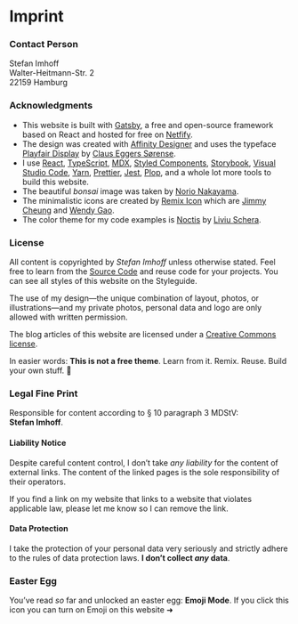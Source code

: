 <SEO title="Imprint" pathname="/imprint/" robots="noindex,follow" />

# Imprint

### Contact Person<Emojify emoji="👨🏻‍💻" />

Stefan Imhoff<br />
Walter-Heitmann-Str. 2<br />
22159 Hamburg<br /><ProtectedEmail noKeyDownload />

### Acknowledgments<Emojify emoji="🙏" />

- This website is built with [Gatsby], a free and open-source framework based on React and hosted for free on [Netfify].
- The design was created with [Affinity Designer] and uses the typeface [Playfair Display] by [Claus Eggers Sørense].
- I use [React], [TypeScript], [MDX], [Styled Components], [Storybook], [Visual Studio Code], [Yarn], [Prettier], [Jest], [Plop], and a whole lot more tools to build this website.
- The beautiful _bonsai_ image was taken by [Norio Nakayama].
- The minimalistic icons are created by [Remix Icon] which are [Jimmy Cheung] and [Wendy Gao].
- The color theme for my code examples is [Noctis] by [Liviu Schera].

### License<Emojify emoji="📃" />

All content is copyrighted by _Stefan Imhoff_ unless otherwise stated. Feel free to learn from the [Source Code] and reuse code for your projects. You can see all styles of this website on the <TextLink to="/styleguide/">Styleguide</TextLink>.

The use of my design—the unique combination of layout, photos, or illustrations—and my private photos, personal data and logo are only allowed with written permission.

The blog articles of this website are licensed under a [Creative Commons license].

In easier words: **This is not a free theme**. Learn from it. Remix. Reuse. Build your own stuff. 🤘

### Legal Fine Print<Emojify emoji="👩🏻‍⚖️" />

Responsible for content according to § 10 paragraph 3 MDStV: **Stefan&nbsp;Imhoff**.

#### Liability Notice

Despite careful content control, I don’t take _any liability_ for the content of external links. The content of the linked pages is the sole responsibility of their operators.

If you find a link on my website that links to a website that violates applicable law, please let me know so I can remove the link.

#### Data Protection

I take the protection of your personal data very seriously and strictly adhere to the rules of data protection laws. **I don’t collect _any_ data**.

### Easter Egg<Emojify emoji="🐰" />

You’ve read _so_ far and unlocked an easter egg: **Emoji Mode**. If you click this icon you can turn on Emoji on this website ➜ <EmojifyToggle />

[gatsby]: https://www.gatsbyjs.org/
[netfify]: https://www.netlify.com/
[affinity designer]: https://affinity.serif.com/designer/
[playfair display]: https://github.com/clauseggers/Playfair-Display
[claus eggers sørense]: https://forthehearts.net/
[react]: https://reactjs.org/
[typescript]: https://www.typescriptlang.org/
[mdx]: https://mdxjs.com/
[styled components]: https://styled-components.com/
[storybook]: https://storybook.js.org/
[visual studio code]: https://code.visualstudio.com/
[yarn]: https://yarnpkg.com/
[prettier]: https://prettier.io/
[jest]: https://jestjs.io/
[plop]: https://plopjs.com/
[norio nakayama]: https://www.flickr.com/photos/norio-nakayama/9156103138
[remix icon]: https://remixicon.com/
[jimmy cheung]: https://github.com/xiaochunjimmy
[wendy gao]: https://github.com/wendygaoyuan
[noctis]: https://github.com/liviuschera/noctis
[liviu schera]: https://github.com/liviuschera
[source code]: https://github.com/kogakure/website-gatsby-stefanimhoff.de
[creative commons license]: https://creativecommons.org/licenses/by-nc-sa/4.0/
